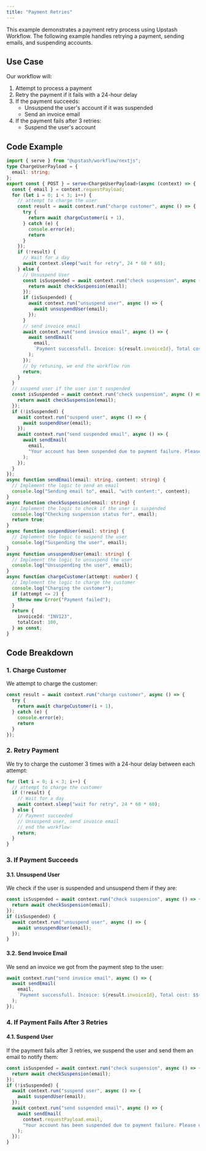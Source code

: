 ```yaml
---
title: "Payment Retries"
---
```

This example demonstrates a payment retry process using Upstash Workflow.
The following example handles retrying a payment, sending emails, and suspending accounts.
## Use Case
Our workflow will:
1. Attempt to process a payment
2. Retry the payment if it fails with a 24-hour delay
3. If the payment succeeds:
    - Unsuspend the user's account if it was suspended
    - Send an invoice email
4. If the payment fails after 3 retries:
    - Suspend the user's account
## Code Example
```typescript api/workflow/route.ts
import { serve } from "@upstash/workflow/nextjs";
type ChargeUserPayload = {
  email: string;
};
export const { POST } = serve<ChargeUserPayload>(async (context) => {
  const { email } = context.requestPayload;
  for (let i = 0; i < 3; i++) {
    // attempt to charge the user
    const result = await context.run("charge customer", async () => {
      try {
        return await chargeCustomer(i + 1),
      } catch (e) {
        console.error(e);
        return
      }
    });
    if (!result) {
      // Wait for a day
      await context.sleep("wait for retry", 24 * 60 * 60);
    } else {
      // Unsuspend User
      const isSuspended = await context.run("check suspension", async () => {
        return await checkSuspension(email);
      });
      if (isSuspended) {
        await context.run("unsuspend user", async () => {
          await unsuspendUser(email);
        });
      }
      // send invoice email
      await context.run("send invoice email", async () => {
        await sendEmail(
          email,
          `Payment successfull. Incoice: ${result.invoiceId}, Total cost: $${result.totalCost}`
        );
      });
      // by retuning, we end the workflow run
      return;
    }
  }
  // suspend user if the user isn't suspended
  const isSuspended = await context.run("check suspension", async () => {
    return await checkSuspension(email);
  });
  if (!isSuspended) {
    await context.run("suspend user", async () => {
      await suspendUser(email);
    });
    await context.run("send suspended email", async () => {
      await sendEmail(
        email,
        "Your account has been suspended due to payment failure. Please update your payment method."
      );
    });
  }
});
async function sendEmail(email: string, content: string) {
  // Implement the logic to send an email
  console.log("Sending email to", email, "with content:", content);
}
async function checkSuspension(email: string) {
  // Implement the logic to check if the user is suspended
  console.log("Checking suspension status for", email);
  return true;
}
async function suspendUser(email: string) {
  // Implement the logic to suspend the user
  console.log("Suspending the user", email);
}
async function unsuspendUser(email: string) {
  // Implement the logic to unsuspend the user
  console.log("Unsuspending the user", email);
}
async function chargeCustomer(attempt: number) {
  // Implement the logic to charge the customer
  console.log("Charging the customer");
  if (attempt <= 2) {
    throw new Error("Payment failed");
  }
  return {
    invoiceId: "INV123",
    totalCost: 100,
  } as const;
}
```
## Code Breakdown
### 1. Charge Customer
We attempt to charge the customer:
```typescript
const result = await context.run("charge customer", async () => {
  try {
    return await chargeCustomer(i + 1),
  } catch (e) {
    console.error(e);
    return
  }
});
```
### 2. Retry Payment
We try to charge the customer 3 times with a 24-hour delay between each attempt:
```typescript
for (let i = 0; i < 3; i++) {
  // attempt to charge the customer
  if (!result) {
    // Wait for a day
    await context.sleep("wait for retry", 24 * 60 * 60);
  } else {
    // Payment succeeded
    // Unsuspend user, send invoice email
    // end the workflow:
    return;
  }
}
```
### 3. If Payment Succeeds
#### 3.1. Unsuspend User
We check if the user is suspended and unsuspend them if they are:
```typescript
const isSuspended = await context.run("check suspension", async () => {
  return await checkSuspension(email);
});
if (isSuspended) {
  await context.run("unsuspend user", async () => {
    await unsuspendUser(email);
  });
}
```
#### 3.2. Send Invoice Email
We send an invoice we got from the payment step to the user:
```typescript
await context.run("send invoice email", async () => {
  await sendEmail(
    email,
    `Payment successfull. Incoice: ${result.invoiceId}, Total cost: $${result.totalCost}`
  );
});
```
### 4. If Payment Fails After 3 Retries
#### 4.1. Suspend User
If the payment fails after 3 retries, we suspend the user and send them an email to notify them:
```typescript
const isSuspended = await context.run("check suspension", async () => {
  return await checkSuspension(email);
});
if (!isSuspended) {
  await context.run("suspend user", async () => {
    await suspendUser(email);
  });
  await context.run("send suspended email", async () => {
    await sendEmail(
      context.requestPayload.email,
      "Your account has been suspended due to payment failure. Please update your payment method."
    );
  });
}
```